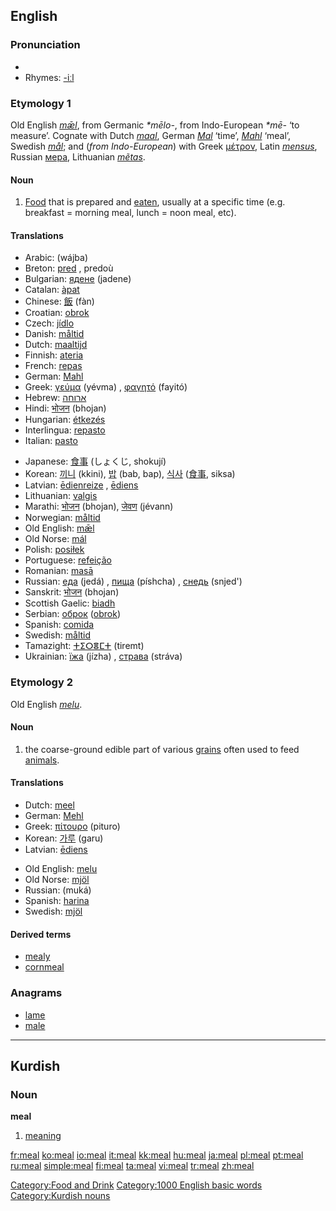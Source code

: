 ==English==

===Pronunciation===
{{IPA|/miːl/}}
*{{audio|en-us-meal.ogg|Audio (US)}}
*Rhymes: [[Rhymes:English:-iːl|-iːl]]

===Etymology 1===
Old English ''[[mæl|mǣl]]'', from Germanic ''*mēlo-'', from Indo-European ''*mē-'' ‘to measure’.  Cognate with Dutch ''[[maal]]'', German ''[[Mal]]'' ‘time’, ''[[Mahl]]'' ‘meal’, Swedish ''[[mål]]''; and (''from Indo-European'') with Greek [[μέτρον]], Latin ''[[mensus]]'', Russian [[мера]], Lithuanian ''[[metas|mẽtas]]''.

====Noun====
{{en-noun}}

# [[food|Food]] that is prepared and [[eat]]en, usually at a specific time (e.g. breakfast = morning meal, lunch = noon meal, etc).

====Translations====
{{top}}
*Arabic: {{ARchar|[[وجبة]]}} (wájba) {{f}}
*Breton: [[pred]] {{m}}, predoù {{p}}
*Bulgarian: [[ядене]] (jadene) {{n}}
*Catalan: [[àpat]] {{m}}
*Chinese: [[飯]] (fàn)
*Croatian: [[obrok]] {{m}}
*Czech: [[jídlo]] {{n}}
*Danish: [[måltid]]
*Dutch: [[maaltijd]]
*Finnish: [[ateria]]
*French: [[repas]] {{m}}
*German: [[Mahl]] {{n}}
*Greek: [[γεύμα]] (yévma) {{n}}, [[φαγητό]] (fayitó) {{n}}
*Hebrew: [[ארוחה]] {{f}}
*Hindi: [[भोजन]] (bhojan)
*Hungarian: [[étkezés]]
*Interlingua: [[repasto]]
*Italian: [[pasto]] {{m}}
{{mid}}
*Japanese: [[食事]] (しょくじ, shokují)
*Korean: [[끼니]] (kkini), [[밥]] (bab, bap), [[식사]] ([[食事]], siksa)
*Latvian: [[ēdienreize]] {{f}}, [[ēdiens]] {{f}}
*Lithuanian: [[valgis]] {{m}}
*Marathi: [[भोजन]] (bhojan), [[जेवण]] (jévann)
*Norwegian: [[måltid]]
*Old English: [[mæl|mǣl]] {{n}}
*Old Norse: [[mál]] {{n}}
*Polish: [[posiłek]] {{m}}
*Portuguese: [[refeição]] {{f}}
*Romanian: [[masā]] {{f}}
*Russian: [[еда]] (jedá) {{f}}, [[пища]] (píshcha) {{f}}, [[снедь]] (snjed') {{f}}  
*Sanskrit: [[भोजन]] (bhojan)
*Scottish Gaelic: [[biadh]] {{m}}
*Serbian: [[оброк]] ([[obrok]]) {{m}}
*Spanish: [[comida]] {{f}}
*Swedish: [[måltid]] {{c}}
*Tamazight: [[ⵜⵉⵔⴻⵎⵜ]] (tiremt) {{f}}
*Ukrainian: [[їжа]] (jízha) {{f}}, [[страва]] (stráva) {{f}} 
{{bottom}}

===Etymology 2===
Old English ''[[melu]]''.

====Noun====
{{en-noun|-}}

# the coarse-ground edible part of various [[grain]]s often used to feed [[animal]]s.

====Translations====
{{top}}
*Dutch: [[meel]]  
*German: [[Mehl]] {{n}}
*Greek: [[πίτουρο]] (pituro) {{n}}
*Korean: [[가루]] (garu)
*Latvian: [[ēdiens]] {{f}}
{{mid}}
*Old English: [[melu]]
*Old Norse: [[mjöl]]
*Russian: {{RUchar|[[мука|мука́]]}} (muká) {{f}}
*Spanish: [[harina]] {{f}} 
*Swedish: [[mjöl]]
{{bottom}}

====Derived terms====
*[[mealy]]
*[[cornmeal]]

===Anagrams===
*[[lame]]
*[[male]]

[[Category:Food and Drink]]
[[Category:1000 English basic words]]


----

==Kurdish==

===Noun===
'''meal'''

#[[meaning]]

[[Category:Kurdish nouns]]

[[fr:meal]]
[[ko:meal]]
[[io:meal]]
[[it:meal]]
[[kk:meal]]
[[hu:meal]]
[[ja:meal]]
[[pl:meal]]
[[pt:meal]]
[[ru:meal]]
[[simple:meal]]
[[fi:meal]]
[[ta:meal]]
[[vi:meal]]
[[tr:meal]]
[[zh:meal]]